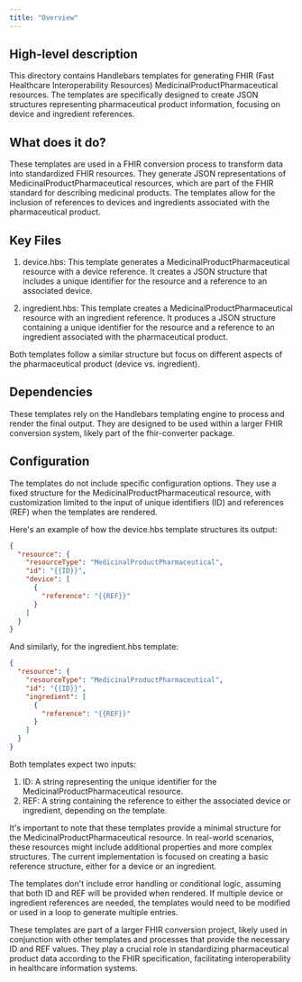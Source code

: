 ```yaml
---
title: "Overview"
---
```


## High-level description
This directory contains Handlebars templates for generating FHIR (Fast Healthcare Interoperability Resources) MedicinalProductPharmaceutical resources. The templates are specifically designed to create JSON structures representing pharmaceutical product information, focusing on device and ingredient references.

## What does it do?
These templates are used in a FHIR conversion process to transform data into standardized FHIR resources. They generate JSON representations of MedicinalProductPharmaceutical resources, which are part of the FHIR standard for describing medicinal products. The templates allow for the inclusion of references to devices and ingredients associated with the pharmaceutical product.

## Key Files
1. device.hbs: This template generates a MedicinalProductPharmaceutical resource with a device reference. It creates a JSON structure that includes a unique identifier for the resource and a reference to an associated device.

2. ingredient.hbs: This template creates a MedicinalProductPharmaceutical resource with an ingredient reference. It produces a JSON structure containing a unique identifier for the resource and a reference to an ingredient associated with the pharmaceutical product.

Both templates follow a similar structure but focus on different aspects of the pharmaceutical product (device vs. ingredient).

## Dependencies
These templates rely on the Handlebars templating engine to process and render the final output. They are designed to be used within a larger FHIR conversion system, likely part of the fhir-converter package.

## Configuration
The templates do not include specific configuration options. They use a fixed structure for the MedicinalProductPharmaceutical resource, with customization limited to the input of unique identifiers (ID) and references (REF) when the templates are rendered.

Here's an example of how the device.hbs template structures its output:

```json
{
  "resource": {
    "resourceType": "MedicinalProductPharmaceutical",
    "id": "{{ID}}",
    "device": [
      {
        "reference": "{{REF}}"
      }
    ]
  }
}
```

And similarly, for the ingredient.hbs template:

```json
{
  "resource": {
    "resourceType": "MedicinalProductPharmaceutical",
    "id": "{{ID}}",
    "ingredient": [
      {
        "reference": "{{REF}}"
      }
    ]
  }
}
```

Both templates expect two inputs:
1. ID: A string representing the unique identifier for the MedicinalProductPharmaceutical resource.
2. REF: A string containing the reference to either the associated device or ingredient, depending on the template.

It's important to note that these templates provide a minimal structure for the MedicinalProductPharmaceutical resource. In real-world scenarios, these resources might include additional properties and more complex structures. The current implementation is focused on creating a basic reference structure, either for a device or an ingredient.

The templates don't include error handling or conditional logic, assuming that both ID and REF will be provided when rendered. If multiple device or ingredient references are needed, the templates would need to be modified or used in a loop to generate multiple entries.

These templates are part of a larger FHIR conversion project, likely used in conjunction with other templates and processes that provide the necessary ID and REF values. They play a crucial role in standardizing pharmaceutical product data according to the FHIR specification, facilitating interoperability in healthcare information systems.